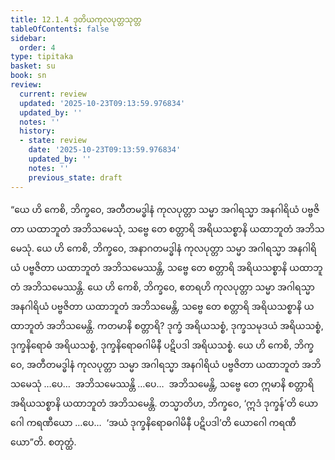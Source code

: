 ```yaml
---
title: 12.1.4 ဒုတိယကုလပုတ္တသုတ္တ
tableOfContents: false
sidebar:
  order: 4
type: tipitaka
basket: su
book: sn
review:
  current: review
  updated: '2025-10-23T09:13:59.976834'
  updated_by: ''
  notes: ''
  history:
  - state: review
    date: '2025-10-23T09:13:59.976834'
    updated_by: ''
    notes: ''
    previous_state: draft
---
```



<ReviewStatus review={frontmatter.review} showDetails={true} />

<HypothesisAnnotation frontmatter={frontmatter} />

<DynamicBreadcrumb />

<Division number="1074" book="sn" e="ch" v="18" p="439">

<Paragraph number="2176" book="sn">
“ယေ ဟိ ကေစိ, ဘိက္ခဝေ, အတီတမဒ္ဓါနံ ကုလပုတ္တာ သမ္မာ အဂါရသ္မာ အနဂါရိယံ ပဗ္ဗဇိတာ ယထာဘူတံ အဘိသမေသုံ, သဗ္ဗေ တေ စတ္တာရိ အရိယသစ္စာနိ ယထာဘူတံ အဘိသမေသုံ. ယေ ဟိ ကေစိ, ဘိက္ခဝေ, အနာဂတမဒ္ဓါနံ ကုလပုတ္တာ သမ္မာ အဂါရသ္မာ အနဂါရိယံ ပဗ္ဗဇိတာ ယထာဘူတံ အဘိသမေဿန္တိ, သဗ္ဗေ တေ စတ္တာရိ အရိယသစ္စာနိ ယထာဘူတံ အဘိသမေဿန္တိ. ယေ ဟိ ကေစိ, ဘိက္ခဝေ, ဧတရဟိ ကုလပုတ္တာ သမ္မာ အဂါရသ္မာ အနဂါရိယံ ပဗ္ဗဇိတာ ယထာဘူတံ အဘိသမေန္တိ, သဗ္ဗေ တေ စတ္တာရိ အရိယသစ္စာနိ ယထာဘူတံ အဘိသမေန္တိ.
</Paragraph>

<Paragraph number="2177" book="sn">
ကတမာနိ စတ္တာရိ? ဒုက္ခံ အရိယသစ္စံ, ဒုက္ခသမုဒယံ အရိယသစ္စံ, ဒုက္ခနိရောဓံ အရိယသစ္စံ, ဒုက္ခနိရောဓဂါမိနီ ပဋိပဒါ အရိယသစ္စံ. ယေ ဟိ ကေစိ, ဘိက္ခဝေ, အတီတမဒ္ဓါနံ ကုလပုတ္တာ သမ္မာ အဂါရသ္မာ အနဂါရိယံ ပဗ္ဗဇိတာ ယထာဘူတံ အဘိသမေသုံ …ပေ…  အဘိသမေဿန္တိ …ပေ…  အဘိသမေန္တိ, သဗ္ဗေ တေ ဣမာနိ စတ္တာရိ အရိယသစ္စာနိ ယထာဘူတံ အဘိသမေန္တိ.
</Paragraph>

<Paragraph number="2178" book="sn">
တသ္မာတိဟ, ဘိက္ခဝေ, ‘ဣဒံ ဒုက္ခန်’တိ ယောဂေါ ကရဏီယော …ပေ…  ‘အယံ ဒုက္ခနိရောဓဂါမိနီ ပဋိပဒါ’တိ ယောဂေါ ကရဏီယော”တိ.

</Paragraph>
</Division>

<Paragraph number="2179" type="center" book="sn">
စတုတ္ထံ.
</Paragraph>
